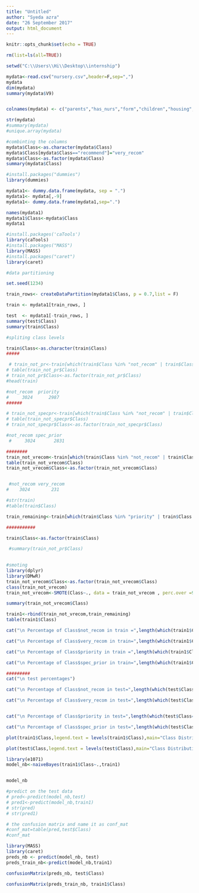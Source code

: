 ---
title: "Untitled"
author: "Syeda azra"
date: "26 September 2017"
output: html_document
---

```{r setup, include=FALSE}
knitr::opts_chunk$set(echo = TRUE)
```


```{r}
rm(list=ls(all=TRUE))

setwd("C:\\Users\\Hi\\Desktop\\internship")

mydata<-read.csv("nursery.csv",header=F,sep=",")
mydata
dim(mydata)
summary(mydata$V9)
```

```{r}

```



```{r}
colnames(mydata) <- c("parents","has_nurs","form","children","housing","finance","social","health","Class")

str(mydata)
#summary(mydata)
#unique.array(mydata)
```

```{r}
#combinting the columns
mydata$Class<-as.character(mydata$Class)
mydata$Class[mydata$Class=="recommend"]="very_recom"
mydata$Class<-as.factor(mydata$Class)
summary(mydata$Class)

```

```{r}
#install.packages("dummies")
library(dummies)

mydata1<- dummy.data.frame(mydata, sep = ".")
mydata1<- mydata[,-9]
mydata1<- dummy.data.frame(mydata1,sep=".")

names(mydata1)
mydata1$Class<-mydata$Class
mydata1

```

```{r}
#install.packages('caTools')
library(caTools)
#install.packages("MASS")
library(MASS)
#install.packages("caret")
library(caret)

```

```{r}
#data partitioning

set.seed(1234)

train_rows<- createDataPartition(mydata1$Class, p = 0.7,list = F)

train <- mydata1[train_rows, ]

test  <- mydata1[-train_rows, ]
summary(test$Class)
summary(train$Class)

```

```{r}
#spliting class levels

train$Class<-as.character(train$Class)
#####

 # train_not_pr<-train[which(train$Class %in% "not_recom" | train$Class %in% "priority"),]
# table(train_not_pr$Class)
# train_not_pr$Class<-as.factor(train_not_pr$Class)
#head(train)

#not_recom  priority 
#     3024      2987
######

# train_not_specpr<-train[which(train$Class %in% "not_recom" | train$Class %in% "spec_prior"),]
# table(train_not_specpr$Class)
# train_not_specpr$Class<-as.factor(train_not_specpr$Class)

#not_recom spec_prior 
 #     3024       2831 

########
train_not_vrecom<-train[which(train$Class %in% "not_recom" | train$Class %in% "very_recom"),]
table(train_not_vrecom$Class)
train_not_vrecom$Class<-as.factor(train_not_vrecom$Class)


 #not_recom very_recom 
#    3024        231 

#str(train)
#table(train$Class)

train_remaining<-train[which(train$Class %in% "priority" | train$Class %in% "spec_prior"),]

###########

train$Class<-as.factor(train$Class)

 #summary(train_not_pr$Class)
 
```

```{r}
#smoting
library(dplyr)
library(DMwR)
train_not_vrecom$Class<-as.factor(train_not_vrecom$Class)
class(train_not_vrecom)
train_not_vrecom<-SMOTE(Class~., data = train_not_vrecom , perc.over =900,perc.under = 170,K=15)

summary(train_not_vrecom$Class)

```

```{r}
train1<-rbind(train_not_vrecom,train_remaining)
table(train1$Class)

```

```{r}

cat("\n Percentage of Class$not_recom in train =",length(which(train1$Class=="not_recom"))/nrow(train1))

cat("\n Percentage of Class$very_recom in train=",length(which(train1$Class=="very_recom"))/nrow(train1))

cat("\n Percentage of Class$priority in train =",length(which(train1$Class=="priority"))/nrow(train1))

cat("\n Percentage of Class$spec_prior in train=",length(which(train1$Class=="spec_prior"))/nrow(train1))

#########
cat("\n test percentages")

cat("\n Percentage of Class$not_recom in test=",length(which(test$Class=="not_recom"))/nrow(test))

cat("\n Percentage of Class$very_recom in test=",length(which(test$Class=="very_recom"))/nrow(test))


cat("\n Percentage of Class$priority in test=",length(which(test$Class=="priority"))/nrow(test))

cat("\n Percentage of Class$spec_prior in test=",length(which(test$Class=="spec_prior"))/nrow(test))
```

```{r}
plot(train1$Class,legend.text = levels(train1$Class),main="Class Distribution in train",xlab="levels of Class",ylab="Frequency",col=c("Dark Green","Dark Red"))

plot(test$Class,legend.text = levels(test$Class),main="Class Distribution in test",xlab="levels of Class",ylab="Frequency",col=c("Dark Green","Dark Red"))

```

```{r}

library(e1071)
model_nb<-naiveBayes(train1$Class~.,train1)


model_nb

```


```{r}
#predict on the test data
# pred<-predict(model_nb,test)
# pred1<-predict(model_nb,train1)
# str(pred)
# str(pred1)

```


```{r}
# the confusion matrix and name it as conf_mat
#conf_mat=table(pred,test$Class)
#conf_mat

library(MASS)
library(caret)
preds_nb <- predict(model_nb, test)
preds_train_nb<-predict(model_nb,train1)

confusionMatrix(preds_nb, test$Class)

confusionMatrix(preds_train_nb, train1$Class)

```

```{r}

```


